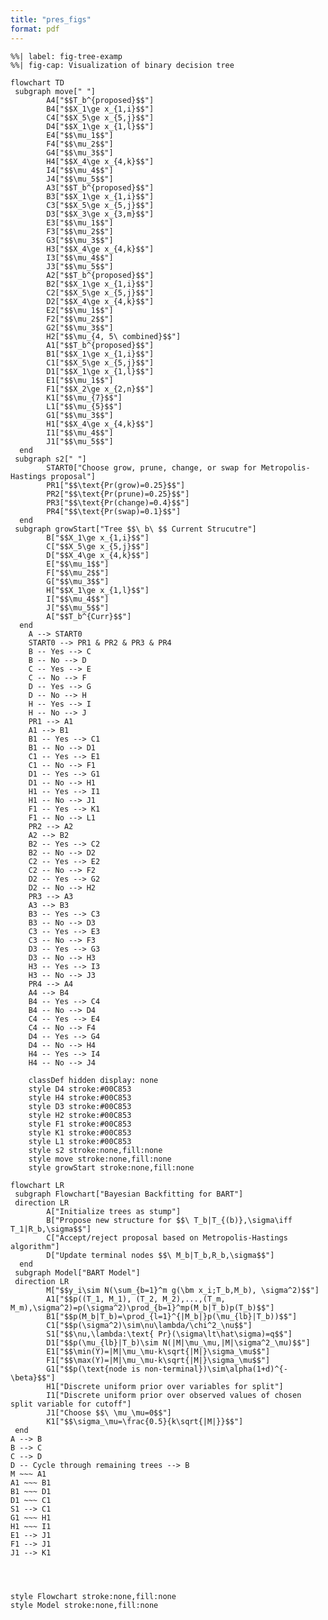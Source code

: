 ```yaml
---
title: "pres_figs"
format: pdf
---
```


```mermaid
%%| label: fig-tree-examp
%%| fig-cap: Visualization of binary decision tree

flowchart TD
 subgraph move[" "]
        A4["$$T_b^{proposed}$$"]
        B4["$$X_1\ge x_{1,i}$$"]
        C4["$$X_5\ge x_{5,j}$$"]
        D4["$$X_1\ge x_{1,l}$$"]
        E4["$$\mu_1$$"]
        F4["$$\mu_2$$"]
        G4["$$\mu_3$$"]
        H4["$$X_4\ge x_{4,k}$$"]
        I4["$$\mu_4$$"]
        J4["$$\mu_5$$"]
        A3["$$T_b^{proposed}$$"]
        B3["$$X_1\ge x_{1,i}$$"]
        C3["$$X_5\ge x_{5,j}$$"]
        D3["$$X_3\ge x_{3,m}$$"]
        E3["$$\mu_1$$"]
        F3["$$\mu_2$$"]
        G3["$$\mu_3$$"]
        H3["$$X_4\ge x_{4,k}$$"]
        I3["$$\mu_4$$"]
        J3["$$\mu_5$$"]
        A2["$$T_b^{proposed}$$"]
        B2["$$X_1\ge x_{1,i}$$"]
        C2["$$X_5\ge x_{5,j}$$"]
        D2["$$X_4\ge x_{4,k}$$"]
        E2["$$\mu_1$$"]
        F2["$$\mu_2$$"]
        G2["$$\mu_3$$"]
        H2["$$\mu_{4, 5\ combined}$$"]
        A1["$$T_b^{proposed}$$"]
        B1["$$X_1\ge x_{1,i}$$"]
        C1["$$X_5\ge x_{5,j}$$"]
        D1["$$X_1\ge x_{1,l}$$"]
        E1["$$\mu_1$$"]
        F1["$$X_2\ge x_{2,n}$$"]
        K1["$$\mu_{7}$$"]
        L1["$$\mu_{5}$$"]
        G1["$$\mu_3$$"]
        H1["$$X_4\ge x_{4,k}$$"]
        I1["$$\mu_4$$"]
        J1["$$\mu_5$$"]
  end
 subgraph s2[" "]
        START0["Choose grow, prune, change, or swap for Metropolis-Hastings proposal"]
        PR1["$$\text{Pr(grow)=0.25}$$"]
        PR2["$$\text{Pr(prune)=0.25}$$"]
        PR3["$$\text{Pr(change)=0.4}$$"]
        PR4["$$\text{Pr(swap)=0.1}$$"]
  end
 subgraph growStart["Tree $$\ b\ $$ Current Strucutre"]
        B["$$X_1\ge x_{1,i}$$"]
        C["$$X_5\ge x_{5,j}$$"]
        D["$$X_4\ge x_{4,k}$$"]
        E["$$\mu_1$$"]
        F["$$\mu_2$$"]
        G["$$\mu_3$$"]
        H["$$X_1\ge x_{1,l}$$"]
        I["$$\mu_4$$"]
        J["$$\mu_5$$"]
        A["$$T_b^{Curr}$$"]
  end
    A --> START0
    START0 --> PR1 & PR2 & PR3 & PR4
    B -- Yes --> C
    B -- No --> D
    C -- Yes --> E
    C -- No --> F
    D -- Yes --> G
    D -- No --> H
    H -- Yes --> I
    H -- No --> J
    PR1 --> A1
    A1 --> B1
    B1 -- Yes --> C1
    B1 -- No --> D1
    C1 -- Yes --> E1
    C1 -- No --> F1
    D1 -- Yes --> G1
    D1 -- No --> H1
    H1 -- Yes --> I1
    H1 -- No --> J1
    F1 -- Yes --> K1
    F1 -- No --> L1
    PR2 --> A2
    A2 --> B2
    B2 -- Yes --> C2
    B2 -- No --> D2
    C2 -- Yes --> E2
    C2 -- No --> F2
    D2 -- Yes --> G2
    D2 -- No --> H2
    PR3 --> A3
    A3 --> B3
    B3 -- Yes --> C3
    B3 -- No --> D3
    C3 -- Yes --> E3
    C3 -- No --> F3
    D3 -- Yes --> G3
    D3 -- No --> H3
    H3 -- Yes --> I3
    H3 -- No --> J3
    PR4 --> A4
    A4 --> B4
    B4 -- Yes --> C4
    B4 -- No --> D4
    C4 -- Yes --> E4
    C4 -- No --> F4
    D4 -- Yes --> G4
    D4 -- No --> H4
    H4 -- Yes --> I4
    H4 -- No --> J4

    classDef hidden display: none
    style D4 stroke:#00C853
    style H4 stroke:#00C853
    style D3 stroke:#00C853
    style H2 stroke:#00C853
    style F1 stroke:#00C853
    style K1 stroke:#00C853
    style L1 stroke:#00C853
    style s2 stroke:none,fill:none
    style move stroke:none,fill:none
    style growStart stroke:none,fill:none
```

```mermaid
flowchart LR
 subgraph Flowchart["Bayesian Backfitting for BART"]
 direction LR
        A["Initialize trees as stump"]
        B["Propose new structure for $$\ T_b|T_{(b)},\sigma\iff T_1|R_b,\sigma$$"]   
        C["Accept/reject proposal based on Metropolis-Hastings algorithm"]
        D["Update terminal nodes $$\ M_b|T_b,R_b,\sigma$$"]
  end
 subgraph Model["BART Model"]
 direction LR
        M["$$y_i\sim N(\sum_{b=1}^m g(\bm x_i;T_b,M_b), \sigma^2)$$"]
        A1["$$p((T_1, M_1), (T_2, M_2),...,(T_m, M_m),\sigma^2)=p(\sigma^2)\prod_{b=1}^mp(M_b|T_b)p(T_b)$$"]
        B1["$$p(M_b|T_b)=\prod_{l=1}^{|M_b|}p(\mu_{lb}|T_b))$$"]
        C1["$$p(\sigma^2)\sim\nu\lambda/\chi^2_\nu$$"]
        S1["$$\nu,\lambda:\text{ Pr}(\sigma\lt\hat\sigma)=q$$"]
        D1["$$p(\mu_{lb}|T_b)\sim N(|M|\mu_\mu,|M|\sigma^2_\mu)$$"]
        E1["$$\min(Y)=|M|\mu_\mu-k\sqrt{|M|}\sigma_\mu$$"]
        F1["$$\max(Y)=|M|\mu_\mu-k\sqrt{|M|}\sigma_\mu$$"]
        G1["$$p(\text{node is non-terminal})\sim\alpha(1+d)^{-\beta}$$"]
        H1["Discrete uniform prior over variables for split"]
        I1["Discrete uniform prior over observed values of chosen split variable for cutoff"]
        J1["Choose $$\ \mu_\mu=0$$"]
        K1["$$\sigma_\mu=\frac{0.5}{k\sqrt{|M|}}$$"]
 end
A --> B
B --> C
C --> D
D -- Cycle through remaining trees --> B
M ~~~ A1
A1 ~~~ B1
B1 ~~~ D1
D1 ~~~ C1
S1 --> C1
G1 ~~~ H1
H1 ~~~ I1
E1 --> J1
F1 --> J1
J1 --> K1




style Flowchart stroke:none,fill:none
style Model stroke:none,fill:none
```


